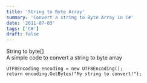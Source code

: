 ```yaml
---
title: 'String to Byte Array'
summary: 'Convert a string to Byte Array in C#'
date: '2011-07-03'
tags: ['C#']
draft: false
---
```


String to byte[]  
A simple code to convert a string to byte array

```c-sharp
UTF8Encoding encoding = new UTF8Encoding();
return encoding.GetBytes("My string to convert!");
```
